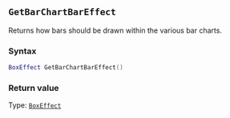 ::: {.minipage data-latex="{\textwidth}"}
## `GetBarChartBarEffect`

Returns how bars should be drawn within the various bar charts.

### Syntax {-}

``` .lua
BoxEffect GetBarChartBarEffect()
```

### Return value {-}

Type: [`BoxEffect`](#boxeffect)
:::
